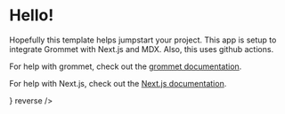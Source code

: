 
# Hello!

Hopefully this template helps jumpstart your project. This app is
setup to integrate Grommet with Next.js and MDX. Also, this uses github actions.

For help with grommet, check out the [grommet documentation](https://v2.grommet.io/).
  

For help with Next.js, check out the [Next.js documentation](https://nextjs.org/docs/getting-started).

<Link href="/secondpage" passHref>
  <Anchor label="Second page" icon={<FormNext />} reverse />
</Link>
